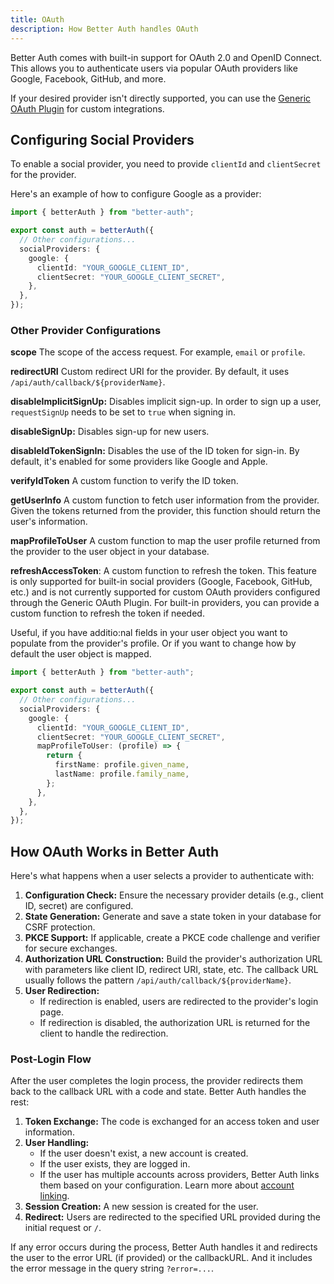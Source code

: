 ```yaml
---
title: OAuth
description: How Better Auth handles OAuth
---
```


Better Auth comes with built-in support for OAuth 2.0 and OpenID Connect. This allows you to authenticate users via popular OAuth providers like Google, Facebook, GitHub, and more.

If your desired provider isn't directly supported, you can use the [Generic OAuth Plugin](/docs/plugins/generic-oauth) for custom integrations.

## Configuring Social Providers

To enable a social provider, you need to provide `clientId` and `clientSecret` for the provider.

Here's an example of how to configure Google as a provider:

```ts title="auth.ts"
import { betterAuth } from "better-auth";

export const auth = betterAuth({
  // Other configurations...
  socialProviders: {
    google: {
      clientId: "YOUR_GOOGLE_CLIENT_ID",
      clientSecret: "YOUR_GOOGLE_CLIENT_SECRET",
    },
  },
});
```

### Other Provider Configurations

**scope** The scope of the access request. For example, `email` or `profile`.

**redirectURI** Custom redirect URI for the provider. By default, it uses `/api/auth/callback/${providerName}`.

**disableImplicitSignUp:** Disables implicit sign-up. In order to sign up a user, `requestSignUp` needs to be set to `true` when signing in.

**disableSignUp:** Disables sign-up for new users.

**disableIdTokenSignIn:** Disables the use of the ID token for sign-in. By default, it's enabled for some providers like Google and Apple.

**verifyIdToken** A custom function to verify the ID token.

**getUserInfo** A custom function to fetch user information from the provider. Given the tokens returned from the provider, this function should return the user's information.

**mapProfileToUser** A custom function to map the user profile returned from the provider to the user object in your database.

**refreshAccessToken**: A custom function to refresh the token. This feature is only supported for built-in social providers (Google, Facebook, GitHub, etc.) and is not currently supported for custom OAuth providers configured through the Generic OAuth Plugin. For built-in providers, you can provide a custom function to refresh the token if needed.

Useful, if you have additio:nal fields in your user object you want to populate from the provider's profile. Or if you want to change how by default the user object is mapped.

```ts title="auth.ts"
import { betterAuth } from "better-auth";

export const auth = betterAuth({
  // Other configurations...
  socialProviders: {
    google: {
      clientId: "YOUR_GOOGLE_CLIENT_ID",
      clientSecret: "YOUR_GOOGLE_CLIENT_SECRET",
      mapProfileToUser: (profile) => {
        return {
          firstName: profile.given_name,
          lastName: profile.family_name,
        };
      },
    },
  },
});
```

## How OAuth Works in Better Auth

Here's what happens when a user selects a provider to authenticate with:

1. **Configuration Check:** Ensure the necessary provider details (e.g., client ID, secret) are configured.
2. **State Generation:** Generate and save a state token in your database for CSRF protection.
3. **PKCE Support:** If applicable, create a PKCE code challenge and verifier for secure exchanges.
4. **Authorization URL Construction:** Build the provider's authorization URL with parameters like client ID, redirect URI, state, etc. The callback URL usually follows the pattern `/api/auth/callback/${providerName}`.
5. **User Redirection:**
   - If redirection is enabled, users are redirected to the provider's login page.
   - If redirection is disabled, the authorization URL is returned for the client to handle the redirection.

### Post-Login Flow

After the user completes the login process, the provider redirects them back to the callback URL with a code and state. Better Auth handles the rest:

1. **Token Exchange:** The code is exchanged for an access token and user information.
2. **User Handling:**
   - If the user doesn't exist, a new account is created.
   - If the user exists, they are logged in.
   - If the user has multiple accounts across providers, Better Auth links them based on your configuration. Learn more about [account linking](/docs/concepts/users-accounts#account-linking).
3. **Session Creation:** A new session is created for the user.
4. **Redirect:** Users are redirected to the specified URL provided during the initial request or `/`.

If any error occurs during the process, Better Auth handles it and redirects the user to the error URL (if provided) or the callbackURL. And it includes the error message in the query string `?error=...`.
